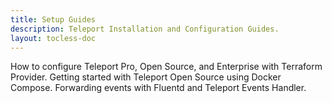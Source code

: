 ```yaml
---
title: Setup Guides
description: Teleport Installation and Configuration Guides.
layout: tocless-doc
---
```


<TileSet>
  <Tile icon="wrench" title="Terraform Provider" href="./guides/terraform-provider.mdx">
    How to configure Teleport Pro, Open Source, and Enterprise with Terraform Provider.
  </Tile>
  <Tile icon="wrench" title="Docker Compose" href="./guides/docker-compose.mdx">
    Getting started with Teleport Open Source using Docker Compose.
  </Tile>
  <Tile icon="wrench" title="Fluentd Event Forwarder" href="./guides/fluentd.mdx">
    Forwarding events with Fluentd and Teleport Events Handler.
  </Tile>
</TileSet>
